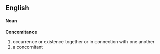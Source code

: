 ==English==
====Noun====
'''Concomitance'''
#occurrence or existence together or in connection with one another
#a concomitant

{{stub}}